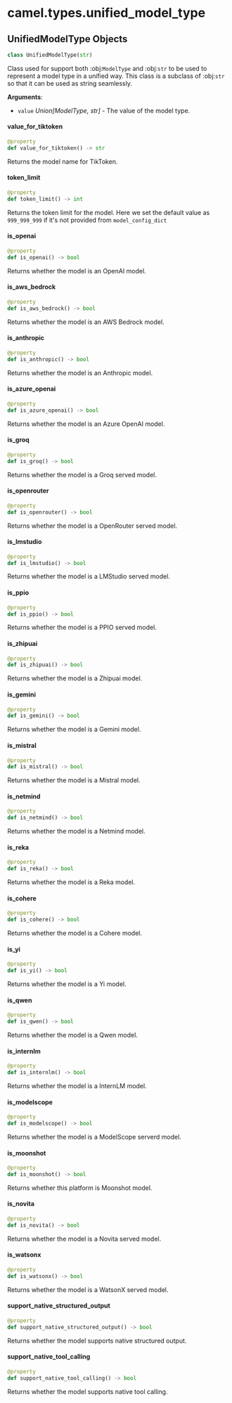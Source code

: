 <a id="camel.types.unified_model_type"></a>

# camel.types.unified\_model\_type

<a id="camel.types.unified_model_type.UnifiedModelType"></a>

## UnifiedModelType Objects

```python
class UnifiedModelType(str)
```

Class used for support both :obj:`ModelType` and :obj:`str` to be used
to represent a model type in a unified way. This class is a subclass of
:obj:`str` so that it can be used as string seamlessly.

**Arguments**:

- `value` _Union[ModelType, str]_ - The value of the model type.

<a id="camel.types.unified_model_type.UnifiedModelType.value_for_tiktoken"></a>

#### value\_for\_tiktoken

```python
@property
def value_for_tiktoken() -> str
```

Returns the model name for TikToken.

<a id="camel.types.unified_model_type.UnifiedModelType.token_limit"></a>

#### token\_limit

```python
@property
def token_limit() -> int
```

Returns the token limit for the model. Here we set the default
value as `999_999_999` if it's not provided from `model_config_dict`

<a id="camel.types.unified_model_type.UnifiedModelType.is_openai"></a>

#### is\_openai

```python
@property
def is_openai() -> bool
```

Returns whether the model is an OpenAI model.

<a id="camel.types.unified_model_type.UnifiedModelType.is_aws_bedrock"></a>

#### is\_aws\_bedrock

```python
@property
def is_aws_bedrock() -> bool
```

Returns whether the model is an AWS Bedrock model.

<a id="camel.types.unified_model_type.UnifiedModelType.is_anthropic"></a>

#### is\_anthropic

```python
@property
def is_anthropic() -> bool
```

Returns whether the model is an Anthropic model.

<a id="camel.types.unified_model_type.UnifiedModelType.is_azure_openai"></a>

#### is\_azure\_openai

```python
@property
def is_azure_openai() -> bool
```

Returns whether the model is an Azure OpenAI model.

<a id="camel.types.unified_model_type.UnifiedModelType.is_groq"></a>

#### is\_groq

```python
@property
def is_groq() -> bool
```

Returns whether the model is a Groq served model.

<a id="camel.types.unified_model_type.UnifiedModelType.is_openrouter"></a>

#### is\_openrouter

```python
@property
def is_openrouter() -> bool
```

Returns whether the model is a OpenRouter served model.

<a id="camel.types.unified_model_type.UnifiedModelType.is_lmstudio"></a>

#### is\_lmstudio

```python
@property
def is_lmstudio() -> bool
```

Returns whether the model is a LMStudio served model.

<a id="camel.types.unified_model_type.UnifiedModelType.is_ppio"></a>

#### is\_ppio

```python
@property
def is_ppio() -> bool
```

Returns whether the model is a PPIO served model.

<a id="camel.types.unified_model_type.UnifiedModelType.is_zhipuai"></a>

#### is\_zhipuai

```python
@property
def is_zhipuai() -> bool
```

Returns whether the model is a Zhipuai model.

<a id="camel.types.unified_model_type.UnifiedModelType.is_gemini"></a>

#### is\_gemini

```python
@property
def is_gemini() -> bool
```

Returns whether the model is a Gemini model.

<a id="camel.types.unified_model_type.UnifiedModelType.is_mistral"></a>

#### is\_mistral

```python
@property
def is_mistral() -> bool
```

Returns whether the model is a Mistral model.

<a id="camel.types.unified_model_type.UnifiedModelType.is_netmind"></a>

#### is\_netmind

```python
@property
def is_netmind() -> bool
```

Returns whether the model is a Netmind model.

<a id="camel.types.unified_model_type.UnifiedModelType.is_reka"></a>

#### is\_reka

```python
@property
def is_reka() -> bool
```

Returns whether the model is a Reka model.

<a id="camel.types.unified_model_type.UnifiedModelType.is_cohere"></a>

#### is\_cohere

```python
@property
def is_cohere() -> bool
```

Returns whether the model is a Cohere model.

<a id="camel.types.unified_model_type.UnifiedModelType.is_yi"></a>

#### is\_yi

```python
@property
def is_yi() -> bool
```

Returns whether the model is a Yi model.

<a id="camel.types.unified_model_type.UnifiedModelType.is_qwen"></a>

#### is\_qwen

```python
@property
def is_qwen() -> bool
```

Returns whether the model is a Qwen model.

<a id="camel.types.unified_model_type.UnifiedModelType.is_internlm"></a>

#### is\_internlm

```python
@property
def is_internlm() -> bool
```

Returns whether the model is a InternLM model.

<a id="camel.types.unified_model_type.UnifiedModelType.is_modelscope"></a>

#### is\_modelscope

```python
@property
def is_modelscope() -> bool
```

Returns whether the model is a ModelScope serverd model.

<a id="camel.types.unified_model_type.UnifiedModelType.is_moonshot"></a>

#### is\_moonshot

```python
@property
def is_moonshot() -> bool
```

Returns whether this platform is Moonshot model.

<a id="camel.types.unified_model_type.UnifiedModelType.is_novita"></a>

#### is\_novita

```python
@property
def is_novita() -> bool
```

Returns whether the model is a Novita served model.

<a id="camel.types.unified_model_type.UnifiedModelType.is_watsonx"></a>

#### is\_watsonx

```python
@property
def is_watsonx() -> bool
```

Returns whether the model is a WatsonX served model.

<a id="camel.types.unified_model_type.UnifiedModelType.support_native_structured_output"></a>

#### support\_native\_structured\_output

```python
@property
def support_native_structured_output() -> bool
```

Returns whether the model supports native structured output.

<a id="camel.types.unified_model_type.UnifiedModelType.support_native_tool_calling"></a>

#### support\_native\_tool\_calling

```python
@property
def support_native_tool_calling() -> bool
```

Returns whether the model supports native tool calling.

